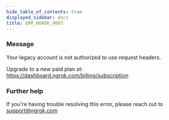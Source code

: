 ```yaml
---
hide_table_of_contents: true
displayed_sidebar: docs
title: ERR_NGROK_9003
---
```




### Message

Your legacy account is not authorized to use request headers.

Upgrade to a new paid plan at: https://dashboard.ngrok.com/billing/subscription

<ErrorDetails error="err_ngrok_9003" />

### Further help

If you're having trouble resolving this error, please reach out to [support@ngrok.com](mailto:support@ngrok.com?subject=Help%20with%20ERR_NGROK_9003)
